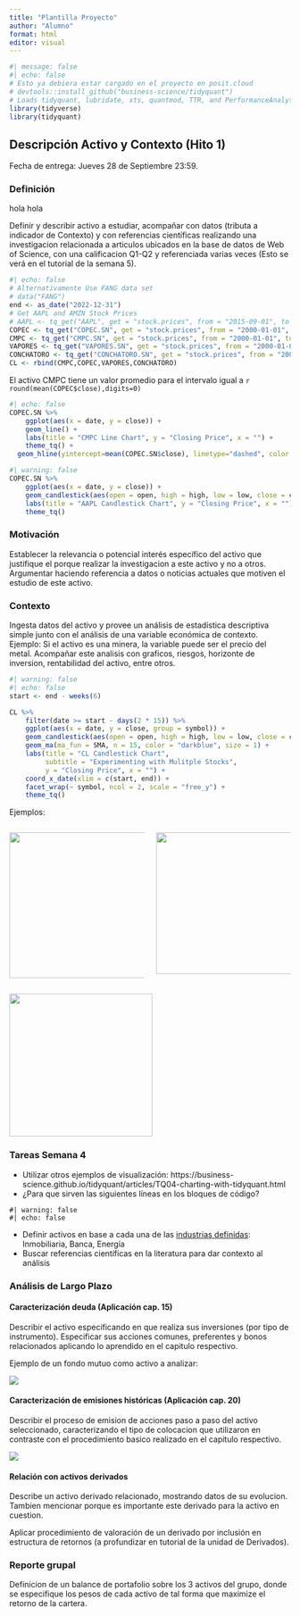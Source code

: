 ```yaml
---
title: "Plantilla Proyecto"
author: "Alumno"
format: html
editor: visual
---
```


```r
#| message: false
#| echo: false
# Esto ya debiera estar cargado en el proyecto en posit.cloud
# devtools::install_github("business-science/tidyquant")
# Loads tidyquant, lubridate, xts, quantmod, TTR, and PerformanceAnalytics
library(tidyverse)
library(tidyquant)  
```

## Descripción Activo y Contexto (Hito 1)

Fecha de entrega: Jueves 28 de Septiembre 23:59.

### Definición

hola hola

Definir y describir activo a estudiar, acompañar con datos (tributa a indicador de Contexto) y con referencias científicas realizando una investigacion relacionada a articulos ubicados en la base de datos de Web of Science, con una calificacion Q1-Q2 y referenciada varias veces (Esto se verá en el tutorial de la semana 5).

```r
#| echo: false
# Alternativamente Use FANG data set
# data("FANG") 
end <- as_date("2022-12-31")
# Get AAPL and AMZN Stock Prices
# AAPL <- tq_get("AAPL", get = "stock.prices", from = "2015-09-01", to = end)
COPEC <- tq_get("COPEC.SN", get = "stock.prices", from = "2000-01-01", to = end)
CMPC <- tq_get("CMPC.SN", get = "stock.prices", from = "2000-01-01", to = end)
VAPORES <- tq_get("VAPORES.SN", get = "stock.prices", from = "2000-01-01", to = end)
CONCHATORO <- tq_get("CONCHATORO.SN", get = "stock.prices", from = "2000-01-01", to = end)
CL <- rbind(CMPC,COPEC,VAPORES,CONCHATORO)
```

El activo CMPC tiene un valor promedio para el intervalo igual a `r round(mean(COPEC$close),digits=0)`

```r
#| echo: false
COPEC.SN %>%
    ggplot(aes(x = date, y = close)) +
    geom_line() +
    labs(title = "CMPC Line Chart", y = "Closing Price", x = "") + 
    theme_tq() +
  geom_hline(yintercept=mean(COPEC.SN$close), linetype="dashed", color = "red")
```

```r
#| warning: false
COPEC.SN %>%
    ggplot(aes(x = date, y = close)) +
    geom_candlestick(aes(open = open, high = high, low = low, close = close)) +
    labs(title = "AAPL Candlestick Chart", y = "Closing Price", x = "") +
    theme_tq()
```

### Motivación

Establecer la relevancia o potencial interés específico del activo que justifique el porque realizar la investigacion a este activo y no a otros. Argumentar haciendo referencia a datos o noticias actuales que motiven el estudio de este activo.

### Contexto

Ingesta datos del activo y provee un análisis de estadística descriptiva simple junto con el análisis de una variable económica de contexto. Ejemplo: Si el activo es una minera, la variable puede ser el precio del metal. Acompañar este analisis con graficos, riesgos, horizonte de inversion, rentabilidad del activo, entre otros.

```r
#| warning: false
#| echo: false
start <- end - weeks(6)

CL %>%
    filter(date >= start - days(2 * 15)) %>%
    ggplot(aes(x = date, y = close, group = symbol)) +
    geom_candlestick(aes(open = open, high = high, low = low, close = close)) +
    geom_ma(ma_fun = SMA, n = 15, color = "darkblue", size = 1) +
    labs(title = "CL Candlestick Chart", 
         subtitle = "Experimenting with Mulitple Stocks",
         y = "Closing Price", x = "") + 
    coord_x_date(xlim = c(start, end)) +
    facet_wrap(~ symbol, ncol = 2, scale = "free_y") +
    theme_tq()
```

Ejemplos:

::: columns
::: {.column width="50%"}
![](photos/Captura%20de%20pantalla%202023-08-22%20102815.png){fig-align="left" width="261"}
:::

::: {.column width="50%"}
![](photos/Captura%20de%20pantalla%202023-08-22%20103005.png){fig-align="right" width="254"}
:::
:::

![](photos/Captura%20de%20pantalla%202023-08-22%20103037.png){fig-align="left" width="256"}

### Tareas Semana 4

-   Utilizar otros ejemplos de visualización: https://business-science.github.io/tidyquant/articles/TQ04-charting-with-tidyquant.html
-   ¿Para que sirven las siguientes líneas en los bloques de código?

```         
#| warning: false
#| echo: false
```

-   Definir activos en base a cada una de las [industrias definidas](https://uandes.instructure.com/courses/28266/pages/proyecto-del-curso): Inmobiliaria, Banca, Energía
-   Buscar referencias científicas en la literatura para dar contexto al análisis

### Análisis de Largo Plazo

#### Caracterización deuda (Aplicación cap. 15)

Describir el activo especificando en que realiza sus inversiones (por tipo de instrumento). Especificar sus acciones comunes, preferentes y bonos relacionados aplicando lo aprendido en el capitulo respectivo.

Ejemplo de un fondo mutuo como activo a analizar:

![](photos/Captura%20de%20pantalla%202023-08-22%20112340.png){fig-align="center"}

#### Caracterización de emisiones históricas (Aplicación cap. 20)

Describir el proceso de emision de acciones paso a paso del activo seleccionado, caracterizando el tipo de colocacion que utilizaron en contraste con el procedimiento basico realizado en el capitulo respectivo.

![](photos/Captura%20de%20pantalla%202023-08-22%20111527.png){fig-align="center"}

#### Relación con activos derivados

Describe un activo derivado relacionado, mostrando datos de su evolucion. Tambien mencionar porque es importante este derivado para la activo en cuestion.

Aplicar procedimiento de valoración de un derivado por inclusión en estructura de retornos (a profundizar en tutorial de la unidad de Derivados).

### Reporte grupal

Definicion de un balance de portafolio sobre los 3 activos del grupo, donde se especifique los pesos de cada activo de tal forma que maximize el retorno de la cartera.
